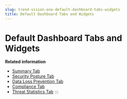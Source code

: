 ```yaml
---
slug: trend-vision-one-default-dashboard-tabs-widgets
title: Default Dashboard Tabs and Widgets
---
```

# Default Dashboard Tabs and Widgets

**Related information**

- [Summary Tab](summary-tab.mdx)
- [Security Posture Tab](security-posture-apex-tab.mdx)
- [Data Loss Prevention Tab](data-loss-prevention-tab.mdx)
- [Compliance Tab](compliance-tab.mdx)
- [Threat Statistics Tab](threat-statistics-tab.mdx)
:::
